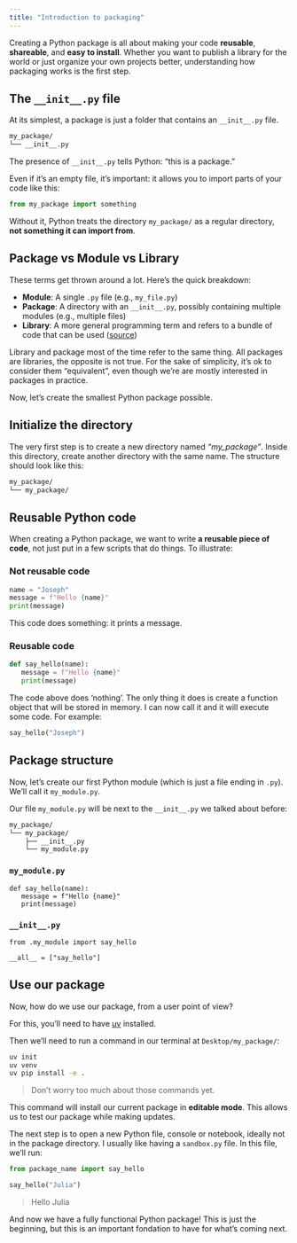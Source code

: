 ```yaml
---
title: "Introduction to packaging"
---
```


Creating a Python package is all about making your code __reusable__, __shareable__, and __easy to install__. Whether you want to publish a library for the world or just organize your own projects better, understanding how packaging works is the first step.


## The `__init__.py` file

At its simplest, a package is just a folder that contains an `__init__.py` file.

```bash
my_package/
└── __init__.py
```

The presence of `__init__.py` tells Python: "this is a package."  

Even if it’s an empty file, it’s important: it allows you to import parts of your code like this:

```python
from my_package import something
```

Without it, Python treats the directory `my_package/` as a regular directory, **not something it can import from**.



## Package vs Module vs Library

These terms get thrown around a lot. Here's the quick breakdown:

- **Module**: A single `.py` file (e.g., `my_file.py`)
- **Package**: A directory with an `__init__.py`, possibly containing multiple modules (e.g., multiple files)
- **Library**: A more general programming term and refers to a bundle of code that can be used ([source](https://www.reddit.com/r/Python/comments/weycrc/comment/iiqy6fi/?utm_source=share&utm_medium=web3x&utm_name=web3xcss&utm_term=1&utm_content=share_button){target="_blank"})

Library and package most of the time refer to the same thing. All packages are libraries, the opposite is not true. For the sake of simplicity, it's ok to consider them "equivalent", even though we're are mostly interested in packages in practice.

Now, let's create the smallest Python package possible.

## Initialize the directory

The very first step is to create a new directory named *"my_package"*. Inside this directory, create another directory with the same name. The structure should look like this:

```markdown
my_package/
└── my_package/
```


## Reusable Python code

When creating a Python package, we want to write **a reusable piece of code**, not just put in a few scripts that do things. To illustrate:

::: {.panel-tabset}

### Not reusable code

```python
name = "Joseph"
message = f"Hello {name}"
print(message)
```

This code does something: it prints a message.

### Reusable code

```python
def say_hello(name):
   message = f"Hello {name}"
   print(message)
```

The code above does 'nothing'. The only thing it does is create a function object that will be stored in memory. I can now call it and it will execute some code. For example:

```python
say_hello("Joseph")
```

:::



## Package structure

Now, let's create our first Python module (which is just a file ending in `.py`). We'll call it `my_module.py`.

Our file `my_module.py` will be next to the `__init__.py` we talked about before:

```markdown
my_package/
└── my_package/
    ├── __init__.py
    └── my_module.py
```

::: {.panel-tabset}

### `my_module.py`

```.python
def say_hello(name):
   message = f"Hello {name}"
   print(message)
```

### `__init__.py`

```.python
from .my_module import say_hello

__all__ = ["say_hello"]
```

:::

## Use our package

Now, how do we use our package, from a user point of view?

For this, you'll need to have [uv](https://docs.astral.sh/uv/){target="_blank"} installed.

Then we'll need to run a command in our terminal at `Desktop/my_package/`:

```bash
uv init
uv venv
uv pip install -e .
```

> Don't worry too much about those commands yet.

This command will install our current package in **editable mode**. This allows us to test our package while making updates.

The next step is to open a new Python file, console or notebook, ideally not in the package directory. I usually like having a `sandbox.py` file. In this file, we'll run:

```py
from package_name import say_hello

say_hello("Julia")
```

> Hello Julia


And now we have a fully functional Python package! This is just the beginning, but this is an important fondation to have for what's coming next.
